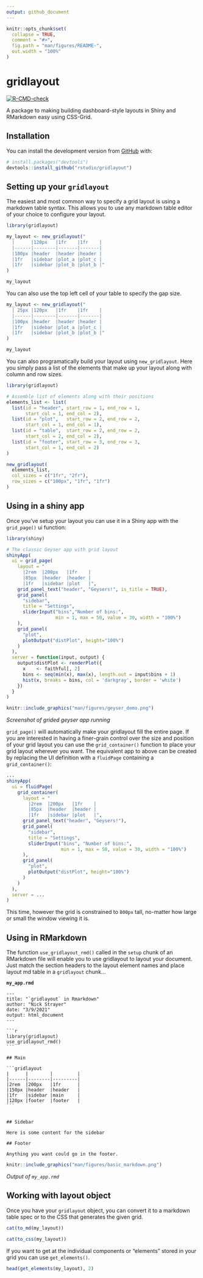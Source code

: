```yaml
---
output: github_document
---
```


<!-- README.md is generated from README.Rmd. Please edit that file -->

```r
knitr::opts_chunk$set(
  collapse = TRUE,
  comment = "#>",
  fig.path = "man/figures/README-",
  out.width = "100%"
)

```

# gridlayout

<!-- badges: start -->
[![R-CMD-check](https://github.com/rstudio/gridlayout/workflows/R-CMD-check/badge.svg)](https://github.com/rstudio/gridlayout/actions)
<!-- badges: end -->

A package to making building dashboard-style layouts in Shiny and RMarkdown easy using CSS-Grid.


## Installation

You can install the development version from [GitHub](https://github.com/) with:

``` r
# install.packages("devtools")
devtools::install_github("rstudio/gridlayout")
```

## Setting up your `gridlayout`

The easiest and most common way to specify a grid layout is using a markdown table syntax. This allows you to use any markdown table editor of your choice to configure your layout. 

```r
library(gridlayout)

my_layout <- new_gridlayout("
  |      |120px   |1fr    |1fr    |
  |------|--------|-------|-------|
  |100px |header  |header |header |
  |1fr   |sidebar |plot_a |plot_c |
  |1fr   |sidebar |plot_b |plot_b |"
)

my_layout
```


You can also use the top left cell of your table to specify the gap size.

```r
my_layout <- new_gridlayout("
  | 25px |120px   |1fr    |1fr    |
  |------|--------|-------|-------|
  |100px |header  |header |header |
  |1fr   |sidebar |plot_a |plot_c |
  |1fr   |sidebar |plot_b |plot_b |"
)

my_layout
```

You can also programatically build your layout using `new_gridlayout`. Here you simply pass a list of the elements that make up your layout along with column and row sizes.

```r
library(gridlayout)

# Assemble list of elements along with their positions
elements_list <- list(
  list(id = "header", start_row = 1, end_row = 1,
       start_col = 1, end_col = 2),
  list(id = "plot",   start_row = 2, end_row = 2,
       start_col = 1, end_col = 1),
  list(id = "table",  start_row = 2, end_row = 2,
       start_col = 2, end_col = 2),
  list(id = "footer", start_row = 3, end_row = 3,
       start_col = 1, end_col = 2)
)

new_gridlayout(
  elements_list,
  col_sizes = c("1fr", "2fr"),
  row_sizes = c("100px", "1fr", "1fr")
)
```

## Using in a shiny app

Once you've setup your layout you can use it in a Shiny app with the `grid_page()` ui function:

```r
library(shiny)

# The classic Geyser app with grid layout
shinyApp(
  ui = grid_page(
    layout = "
      |2rem  |200px   |1fr    |
      |85px  |header  |header |
      |1fr   |sidebar |plot   |",
    grid_panel_text("header", "Geysers!", is_title = TRUE),
    grid_panel(
      "sidebar",
      title = "Settings",
      sliderInput("bins","Number of bins:", 
                  min = 1, max = 50, value = 30, width = "100%")
    ),
    grid_panel(
      "plot",
      plotOutput("distPlot", height="100%")
    )
  ),
  server = function(input, output) {
    output$distPlot <- renderPlot({
      x    <- faithful[, 2]
      bins <- seq(min(x), max(x), length.out = input$bins + 1)
      hist(x, breaks = bins, col = 'darkgray', border = 'white')
    })
  }
)
```

```r
knitr::include_graphics("man/figures/geyser_demo.png")
```
_Screenshot of grided geyser app running_



`grid_page()` will automatically make your gridlayout fill the entire page. If you are interested in having a finer-grain control over the size and position of your grid layout you can use the `grid_container()` function to place your grid layout wherever you want. The equivalent app to above can be created by replacing the UI definition with a `fluidPage` containing a `grid_container()`:

```r
...
shinyApp(
  ui = fluidPage(
    grid_container(
      layout = "
        |2rem  |200px   |1fr    |
        |85px  |header  |header |
        |1fr   |sidebar |plot   |",
      grid_panel_text("header", "Geysers!"),
      grid_panel(
        "sidebar",
        title = "Settings",
        sliderInput("bins", "Number of bins:", 
                    min = 1, max = 50, value = 30, width = "100%")
      ),
      grid_panel(
        "plot",
        plotOutput("distPlot", height="100%")
      )
    )
  ),
  server = ...
)
```

This time, however the grid is constrained to `800px` tall, no-matter how large or small the window viewing it is. 

## Using in RMarkdown

The function `use_gridlayout_rmd()` called in the `setup` chunk of an RMarkdown file will enable you to use gridlayout to layout your document. Just match the section headers to the layout element names and place layout md table in a `gridlayout` chunk... 

__`my_app.rmd`__
````
---
title: "`gridlayout` in Rmarkdown"
author: "Nick Strayer"
date: "3/9/2021"
output: html_document
---

```r
library(gridlayout)
use_gridlayout_rmd()
```

## Main

```gridlayout
|      |        |         |
|------|--------|---------|
|2rem  |200px   |1fr      |
|150px |header  |header   |
|1fr   |sidebar |main     |
|120px |footer  |footer   |
```


## Sidebar

Here is some content for the sidebar

## Footer

Anything you want could go in the footer.

````

```r
knitr::include_graphics("man/figures/basic_markdown.png")
```

_Output of `my_app.rmd`_

## Working with layout object

Once you have your `gridlayout` object, you can convert it to a markdown table spec or to the CSS that generates the given grid.

```r
cat(to_md(my_layout))
```

```r
cat(to_css(my_layout))
```

If you want to get at the individual components or "elements" stored in your grid you can use `get_elements()`.

```r
head(get_elements(my_layout), 2)
```


